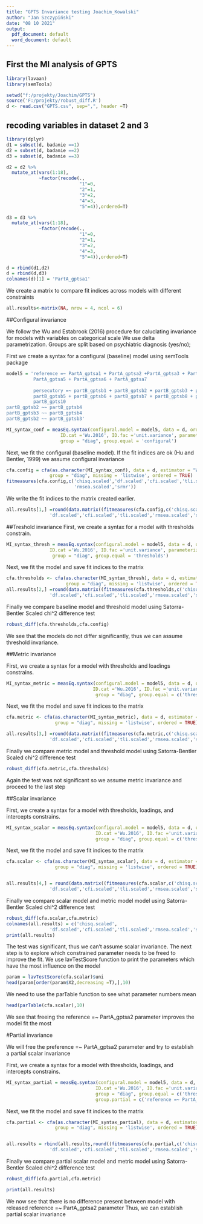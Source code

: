 ```yaml
---
title: "GPTS Invariance testing Joachim_Kowalski"
author: "Jan Szczypiński"
date: "08 10 2021"
output:
  pdf_document: default
  word_document: default
---
```


## First the MI analysis of GPTS

```r
library(lavaan)
library(semTools)

setwd("f:/projekty/Joachim/GPTS")
source('F:/projekty/robust_diff.R')
d <- read.csv("GPTS.csv", sep=",", header =T)
```

## recoding variables in dataset 2 and 3 
```r
library(dplyr)
d1 = subset(d, badanie ==1)
d2 = subset(d, badanie ==2)
d3 = subset(d, badanie ==3)

d2 = d2 %>% 
  mutate_at(vars(1:18), 
            ~factor(recode(.,
                           "1"=0, 
                           "2"=1,
                           "3"=2,
                           "4"=3,
                           "5"=4)),ordered=T) 

d3 = d3 %>% 
  mutate_at(vars(1:18), 
            ~factor(recode(.,
                           "1"=0, 
                           "2"=1,
                           "3"=2,
                           "4"=3,
                           "5"=4)),ordered=T) 

d = rbind(d1,d2)
d = rbind(d,d3)
colnames(d)[1] = 'PartA_gptsa1'   
```

We create a matrix to compare fit indices across models with different constraints
```r

all.results<-matrix(NA, nrow = 4, ncol = 6)

```

##Configural invariance 

We follow the Wu and Estabrook (2016) procedure for caluclating invariance for models with variables on categorical scale
We use delta parametrization.
Groups are split based on psychiatric diagnosis (yes/no);

First we create a syntax for a configural (baseline) model using semTools package
```r

model5 = 'reference =~ PartA_gptsa1 + PartA_gptsa2 +PartA_gptsa3 + PartA_gptsa4 +
          PartA_gptsa5 + PartA_gptsa6 + PartA_gptsa7 
          
          persecutory =~ partB_gptsb1 + partB_gptsb2 + partB_gptsb3 + partB_gptsb4 +
          partB_gptsb5 + partB_gptsb6 + partB_gptsb7 + partB_gptsb8 + partB_gptsb9 +
          partB_gpts10
partB_gptsb2 ~~ partB_gptsb4
partB_gptsb3 ~~ partB_gptsb4
partB_gptsb2 ~~ partB_gptsb3'

MI_syntax_conf = measEq.syntax(configural.model = model5, data = d, ordered = TRUE, 
                    ID.cat ='Wu.2016', ID.fac ='unit.variance', parameterization = 'delta',
                    group = "diag", group.equal = 'configural')
```
Next, we fit the configural (baseline model).
If the fit indices are ok (Hu and Bentler, 1999) we assume configural invariance
```r
cfa.config = cfa(as.character(MI_syntax_conf), data = d, estimator = "WLSMV", 
                group = "diag", missing = 'listwise', ordered = TRUE)
fitmeasures(cfa.config,c('chisq.scaled','df.scaled','cfi.scaled','tli.scaled',
                         'rmsea.scaled','srmr'))
```

We write the fit indices to the matrix created earlier.

```r
all.results[1,] =round(data.matrix((fitmeasures(cfa.config,c('chisq.scaled',
                'df.scaled','cfi.scaled','tli.scaled','rmsea.scaled','srmr')))), digits = 4)
```

##Treshold invariance 
First, we create a syntax for a model with thresholds constrain.
```r
MI_syntax_thresh = measEq.syntax(configural.model = model5, data = d, ordered = TRUE, 
                ID.cat ='Wu.2016', ID.fac ='unit.variance', parameterization = 'delta',
                 group = "diag", group.equal = 'thresholds')
```
Next, we fit the model and  save  fit indices to the matrix

```r
cfa.thresholds <- cfa(as.character(MI_syntax_thresh), data = d, estimator = "WLSMV", 
                      group = "diag", missing = 'listwise', ordered = TRUE)
all.results[2,] =round(data.matrix((fitmeasures(cfa.thresholds,c('chisq.scaled',
                'df.scaled','cfi.scaled','tli.scaled','rmsea.scaled','srmr')))),digits = 4)
```
Finally we compare baseline model and threshold model using Satorra-Bentler Scaled chi^2 difference test
```r
robust_diff(cfa.thresholds,cfa.config)
```
We see that the models do not differ significantly, thus we can assume threshold invariance.

##Metric invariance

First, we create a syntax for a model with thresholds and loadings constrains.

```r
MI_syntax_metric = measEq.syntax(configural.model = model5, data = d, ordered = TRUE, 
                                ID.cat ='Wu.2016', ID.fac ='unit.variance', parameterization = 'delta',
                                 group = "diag", group.equal = c('thresholds','loadings'))

```
Next, we fit the model and  save  fit indices to the matrix

```r
cfa.metric <- cfa(as.character(MI_syntax_metric), data = d, estimator = "WLSMV", 
                  group = "diag", missing = 'listwise', ordered = TRUE)

all.results[3,] =round(data.matrix((fitmeasures(cfa.metric,c('chisq.scaled',
                'df.scaled','cfi.scaled','tli.scaled','rmsea.scaled','srmr')))),digits = 4)
```
Finally we compare metric model and threshold model using Satorra-Bentler Scaled chi^2 difference test
```r
robust_diff(cfa.metric,cfa.thresholds)
```
Again the test was not significant so we assume metric invariance and proceed to the last step

##Scalar invariance

First, we create a syntax for a model with thresholds, loadings, and intercepts constrains.

```r
MI_syntax_scalar = measEq.syntax(configural.model = model5, data = d, ordered = TRUE, 
                                 ID.cat ='Wu.2016', ID.fac ='unit.variance', parameterization = 'delta',
                                 group = "diag", group.equal = c('thresholds','loadings','intercepts'))

```
Next, we fit the model and  save  fit indices to the matrix

```r
cfa.scalar <- cfa(as.character(MI_syntax_scalar), data = d, estimator = "WLSMV", 
                  group = "diag", missing = 'listwise', ordered = TRUE)


all.results[4,] = round(data.matrix((fitmeasures(cfa.scalar,c('chisq.scaled',
                'df.scaled','cfi.scaled','tli.scaled','rmsea.scaled','srmr')))),digits =4)
```
Finally we compare scalar model and metric model model using Satorra-Bentler Scaled chi^2 difference test
```r
robust_diff(cfa.scalar,cfa.metric)
colnames(all.results) = c('chisq.scaled',
                'df.scaled','cfi.scaled','tli.scaled','rmsea.scaled','srmr')
print(all.results)
```
The test was significant, thus we can't assume scalar invariance. 
The next step is to explore which constrained parameter needs to be freed to improve the fit.
We use lavTestScore function to print the parameters which have the most influence on the model
```r
param = lavTestScore(cfa.scalar)$uni
head(param[order(param$X2,decreasing =T),],10)
```

We need to use the parTable function to see what parameter numbers mean

```r
head(parTable(cfa.scalar),10)
```

We see that freeing the reference =~ PartA_gptsa2 parameter improves the model fit the most

#Partial invariance

We will free the preference =~ PartA_gptsa2 parameter and try to establish a partial scalar invariance

First, we create a syntax for a model with thresholds, loadings, and intercepts constrains.

```r
MI_syntax_partial = measEq.syntax(configural.model = model5, data = d, ordered = TRUE, 
                                 ID.cat ='Wu.2016', ID.fac ='unit.variance', parameterization = 'delta',
                                 group = "diag", group.equal = c('thresholds','loadings','intercepts'), 
                                 group.partial = c('reference =~ PartA_gptsa2'))

```
Next, we fit the model and  save  fit indices to the matrix

```r
cfa.partial <- cfa(as.character(MI_syntax_partial), data = d, estimator = "WLSMV", 
                  group = "diag", missing = 'listwise', ordered = TRUE)


all.results = rbind(all.results,round((fitmeasures(cfa.partial,c('chisq.scaled',
                'df.scaled','cfi.scaled','tli.scaled','rmsea.scaled','srmr'))),digits =4))

```

Finally we compare partial scalar model and metric model using Satorra-Bentler Scaled chi^2 difference test
```r
robust_diff(cfa.partial,cfa.metric)

print(all.results)
```
We now see that there is no difference present between model with released reference =~ PartA_gptsa2 parameter
Thus, we can establish partial scalar invariance